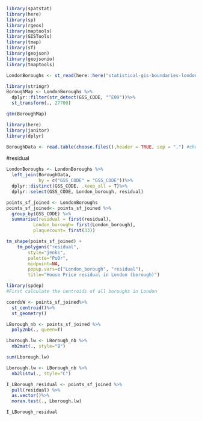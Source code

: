 ```{r warning=FALSE}
library(spatstat)
library(here)
library(sp)
library(rgeos)
library(maptools)
library(GISTools)
library(tmap)
library(sf)
library(geojson)
library(geojsonio)
library(tmaptools)
```

```{r}
LondonBoroughs <- st_read(here::here("statistical-gis-boundaries-london", "ESRI", "London_Borough_Excluding_MHW.shp"))

```

```{r}
library(stringr)
BoroughMap <- LondonBoroughs %>%
  dplyr::filter(str_detect(GSS_CODE, "^E09"))%>%
  st_transform(., 27700)

qtm(BoroughMap)
```

```{r}
library(here)
library(janitor)
library(dplyr)

BoroughData <- read.table(choose.files(),header = TRUE, sep = ",") #choose borough_data_residual.csv
```

#residual
```{r}
LondonBoroughs <- LondonBoroughs %>% 
  left_join(BoroughData, 
            by = c("GSS_CODE" = "GSS_CODE"))%>%
  dplyr::distinct(GSS_CODE, .keep_all = T)%>%
  dplyr::select(GSS_CODE, London_borough, residual)
```

```{r}
points_sf_joined <- LondonBoroughs
points_sf_joined<- points_sf_joined %>%                    
  group_by(GSS_CODE) %>%         
  summarise(residual = first(residual),
          London_borough= first(London_borough),
          plaquecount= first(33))

tm_shape(points_sf_joined) +
    tm_polygons("residual",
        style="jenks",
        palette="PuOr",
        midpoint=NA,
        popup.vars=c("London_borough", "residual"),
        title="House Price residual in London (borough)")
```

```{r}
library(spdep)
#First calculate the centroids of all boroughs in London

coordsW <- points_sf_joined%>%
  st_centroid()%>%
  st_geometry()
```

```{r}
LBorough_nb <- points_sf_joined %>%
  poly2nb(., queen=T)
```

```{r}
Lborough.lw <- LBorough_nb %>%
  nb2mat(., style="B")

sum(Lborough.lw)
```

```{r}
Lborough.lw <- LBorough_nb %>%
  nb2listw(., style="C")
```

```{r}
I_LBorough_residual <- points_sf_joined %>%
  pull(residual) %>%
  as.vector()%>%
  moran.test(., Lborough.lw)

I_LBorough_residual
```
